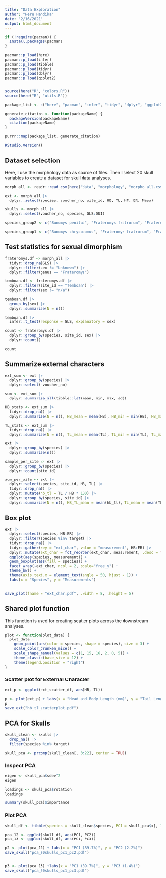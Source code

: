 ```yaml
---
title: "Data Exploration"
author: "Heru Handika"
date: "2/16/2021"
output: html_document
---
```


```r
if (!require(pacman)) {
  install.packages(pacman)
}

pacman::p_load(here)
pacman::p_load(infer)
pacman::p_load(tibble)
pacman::p_load(tidyr)
pacman::p_load(dplyr)
pacman::p_load(ggplot2)


source(here("R", "colors.R"))
source(here("R", "utils.R"))

package_list <- c("here", "pacman", "infer", "tidyr", "dplyr", "ggplot2", "tibble")

generate_citation <- function(packageName) {
  packageVersion(packageName)
  citation(packageName)
}

purrr::map(package_list, generate_citation)

RStudio.Version()
```

## Dataset selection

Here, I use the morphology data as source of files. Then I select 20 skull variables to create a dataset for skull data analyses. 


```r
morph_all <- readr::read_csv(here("data", "morphology", "morpho_all.csv"))

ext <- morph_all |> 
  dplyr::select(species, voucher_no, site_id, HB, TL, HF, ER, Mass)

skulls <- morph_all |> 
  dplyr::select(voucher_no, species, GLS:DUI)

species_group2 <- c("Bunomys penitus", "Frateromys fratrorum", "Frateromys spnov", "Lenomys meyeri", "Taeromys dominator")

species_group1 <- c("Bunomys chrysocomus", "Frateromys fratrorum", "Frateromys spnov", "Taeromys dominator", "Taeromys taerae")
```

## Test statistics for sexual dimorphism

```r
frateromys.df <- morph_all |> 
  tidyr::drop_na(GLS) |> 
  dplyr::filter(sex != "Unknown") |>
  dplyr::filter(genus == "Frateromys")

temboan.df <- frateromys.df |>
  dplyr::filter(site_id == "Temboan") |> 
  dplyr::filter(sex != "n/a")

temboan.df |> 
  group_by(sex) |> 
  dplyr::summarise(N = n())

temboan.df |> 
  infer::t_test(response = GLS, explanatory = sex)

count <- frateromys.df |> 
  dplyr::group_by(species, site_id, sex) |> 
  dplyr::count()

count
```

## Summarize external characters


```r
ext_sum <- ext |>
  dplyr::group_by(species) |>
  dplyr::select(-voucher_no)

sum <- ext_sum |> 
  dplyr::summarize_all(tibble::lst(mean, min, max, sd))

HB_stats <- ext_sum |>
  tidyr::drop_na() |>
  dplyr::summarise(N = n(), HB_mean = mean(HB), HB_min = min(HB), HB_max = max(HB), HB_sd = sd(HB))

TL_stats <- ext_sum |>
  tidyr::drop_na() |>
  dplyr::summarise(N = n(), TL_mean = mean(TL), TL_min = min(TL), TL_max = max(TL), TL_sd = sd(TL))

ext |>
  dplyr::group_by(species) |>
  dplyr::summarise(n())

sample_per_site <- ext |>
  dplyr::group_by(species) |>
  dplyr::count(site_id)

sum_per_site <- ext |>
  dplyr::select(species, site_id, HB, TL) |>
  tidyr::drop_na() |>
  dplyr::mutate(hb_tl = TL / HB * 100) |>
  dplyr::group_by(species, site_id) |>
  dplyr::summarise(N = n(), HB_TL_mean = mean(hb_tl), TL_mean = mean(TL), TL_min = min(TL), TL_max = max(TL), TL_sd = sd(TL))
```

## Box plot

```r
ext |> 
  dplyr::select(species, HB:ER) |> 
  dplyr::filter(species %in% target) |> 
  tidyr::drop_na() |> 
  tidyr::gather(key = "ext_char", value = "measurement", HB:ER) |>
  dplyr::mutate(ext_char = fct_reorder(ext_char, measurement, .desc = TRUE)) |>
  ggplot(aes(species, measurement)) + 
  geom_boxplot(aes(fill = species)) +
  facet_wrap(~ext_char, ncol = 2, scale="free_y") +
  theme_bw() +
  theme(axis.text.x = element_text(angle = 50, hjust = 1)) + 
  labs(x = "Species", y = "Measurements")
  

save_plot(fname = "ext_char.pdf", .width = 8, .height = 5)
```
## Shared plot function
This function is used for creating scatter plots across the downstream analyses.

```r
plot <- function(plot_data) {
  plot_data +
    geom_point(aes(color = species, shape = species), size = 3) +
    scale_color_drunken_mice() +
    scale_shape_manual(values = c(1, 15, 16, 2, 0, 5)) +
    theme_classic(base_size = 12) +
    theme(legend.position = "right")
}
```


### Scatter plot for External Character

```r
ext_p <- ggplot(ext_scatter_df, aes(HB, TL))

p <- plot(ext_p) + labs(x = "Head and Body Length (mm)", y = "Tail Length (mm)")
p
save_ext("hb_tl_scatterplot.pdf")
```

## PCA for Skulls

```r
skull_clean <- skulls |>
  drop_na() |>
  filter(species %in% target)

skull_pca <- prcomp(skull_clean[, 3:22], center = TRUE)
```

### Inspect PCA

```r
eigen <- skull_pca$sdev^2
eigen

loadings <- skull_pca$rotation
loadings

summary(skull_pca)$importance
```

### Plot PCA

```r
skull_df <- tibble(species = skull_clean$species, PC1 = skull_pca$x[, 1], PC2 = skull_pca$x[, 2], PC3= skull_pca$x[, 3])

pca_12 <- ggplot(skull_df, aes(PC1, PC2))
pca_13 <- ggplot(skull_df, aes(PC1, PC3))

p2 <- plot(pca_12) + labs(x = "PC1 (89.7%)", y = "PC2 (2.2%)")
save_skull("pca_20skulls_pc1_pc2.pdf")


p3 <- plot(pca_13) +labs(x = "PC1 (89.7%)", y = "PC3 (1.4%)")
save_skull("pca_20skulls_pc1_pc3.pdf")

```
